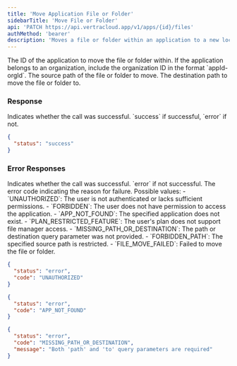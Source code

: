 ```yaml
---
title: 'Move Application File or Folder'
sidebarTitle: 'Move File or Folder'
api: 'PATCH https://api.vertracloud.app/v1/apps/{id}/files'
authMethod: 'bearer'
description: 'Moves a file or folder within an application to a new location by its ID.'
---
```


<ParamField path="id" type="string" required>
  The ID of the application to move the file or folder within. If the application belongs to an organization, include the organization ID in the format `appId-orgId`.
</ParamField>

<ParamField query="path" type="string" required>
  The source path of the file or folder to move.
</ParamField>

<ParamField query="to" type="string" required>
  The destination path to move the file or folder to.
</ParamField>

### Response

<ResponseField name="status" type="string">
  Indicates whether the call was successful. `success` if successful, `error` if not.
</ResponseField>

<ResponseExample>

```json Response
{
  "status": "success"
}
```

</ResponseExample>

### Error Responses

<ResponseField name="status" type="string">
  Indicates whether the call was successful. `error` if not successful.
</ResponseField>

<ResponseField name="code" type="string">
  The error code indicating the reason for failure. Possible values:
  - `UNAUTHORIZED`: The user is not authenticated or lacks sufficient permissions.
  - `FORBIDDEN`: The user does not have permission to access the application.
  - `APP_NOT_FOUND`: The specified application does not exist.
  - `PLAN_RESTRICTED_FEATURE`: The user's plan does not support file manager access.
  - `MISSING_PATH_OR_DESTINATION`: The path or destination query parameter was not provided.
  - `FORBIDDEN_PATH`: The specified source path is restricted.
  - `FILE_MOVE_FAILED`: Failed to move the file or folder.
</ResponseField>

<ResponseExample>

```json Error Response (403)
{
  "status": "error",
  "code": "UNAUTHORIZED"
}
```

```json Error Response (404)
{
  "status": "error",
  "code": "APP_NOT_FOUND"
}
```

```json Error Response (400)
{
  "status": "error",
  "code": "MISSING_PATH_OR_DESTINATION",
  "message": "Both 'path' and 'to' query parameters are required"
}
```

</ResponseExample>